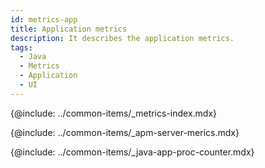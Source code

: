 ```yaml
---
id: metrics-app
title: Application metrics
description: It describes the application metrics.
tags:
  - Java
  - Metrics
  - Application
  - UI
---
```



{@include: ../common-items/_metrics-index.mdx}

{@include: ../common-items/_apm-server-merics.mdx}  

{@include: ../common-items/_java-app-proc-counter.mdx}  
